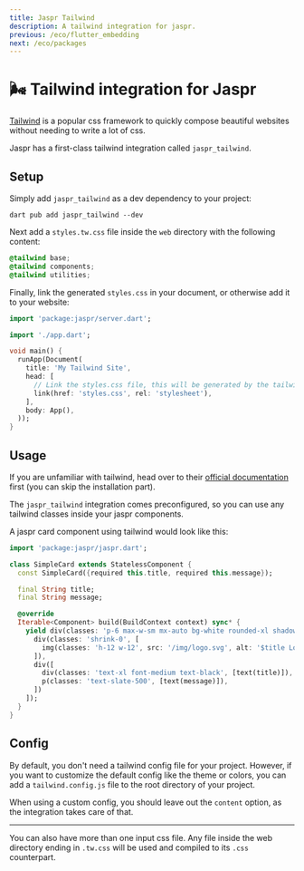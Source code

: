 ```yaml
---
title: Jaspr Tailwind
description: A tailwind integration for jaspr.
previous: /eco/flutter_embedding
next: /eco/packages
---
```


# 🌬️ Tailwind integration for Jaspr

[Tailwind](https://tailwindcss.com/) is a popular css framework to quickly compose beautiful websites without needing
to write a lot of css.

Jaspr has a first-class tailwind integration called `jaspr_tailwind`.

## Setup

Simply add `jaspr_tailwind` as a dev dependency to your project:

`dart pub add jaspr_tailwind --dev`

Next add a `styles.tw.css` file inside the `web` directory with the following content:

```css title="styles.tw.css"
@tailwind base;
@tailwind components;
@tailwind utilities;
```

Finally, link the generated `styles.css` in your document, or otherwise add it to your website:

```dart title="lib/main.dart"
import 'package:jaspr/server.dart';

import './app.dart';

void main() {
  runApp(Document(
    title: 'My Tailwind Site',
    head: [
      // Link the styles.css file, this will be generated by the tailwind integration.
      link(href: 'styles.css', rel: 'stylesheet'),
    ],
    body: App(),
  ));
}
```

## Usage

If you are unfamiliar with tailwind, head over to their [official documentation](https://tailwindcss.com/docs/utility-first)
first (you can skip the installation part).

The `jaspr_tailwind` integration comes preconfigured, so you can use any tailwind classes inside your jaspr components.

A jaspr card component using tailwind would look like this:

```dart title="lib/simple_card.dart"
import 'package:jaspr/jaspr.dart';

class SimpleCard extends StatelessComponent {
  const SimpleCard({required this.title, required this.message});

  final String title;
  final String message;

  @override
  Iterable<Component> build(BuildContext context) sync* {
    yield div(classes: 'p-6 max-w-sm mx-auto bg-white rounded-xl shadow-lg flex items-center space-x-4', [
      div(classes: 'shrink-0', [
        img(classes: 'h-12 w-12', src: '/img/logo.svg', alt: '$title Logo'),
      ]),
      div([
        div(classes: 'text-xl font-medium text-black', [text(title)]),
        p(classes: 'text-slate-500', [text(message)]),
      ])
    ]);
  }
}
```

## Config

By default, you don't need a tailwind config file for your project. However, if you want to customize the
default config like the theme or colors, you can add a `tailwind.config.js` file to the root directory of your project.

When using a custom config, you should leave out the `content` option, as the integration takes care of that.

---

You can also have more than one input css file. Any file inside the web directory ending in `.tw.css` will be used and compiled
to its `.css` counterpart.
